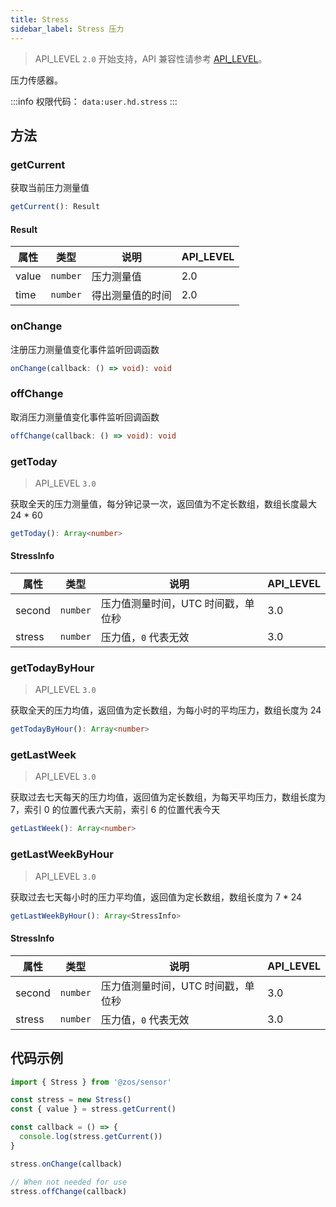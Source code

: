 ```yaml
---
title: Stress
sidebar_label: Stress 压力
---
```


> API_LEVEL `2.0` 开始支持，API 兼容性请参考 [API_LEVEL](../../../../guides/framework/device/compatibility.md)。

压力传感器。

:::info
权限代码： `data:user.hd.stress`
:::

## 方法

### getCurrent

获取当前压力测量值

```ts
getCurrent(): Result
```

#### Result

| 属性  | 类型                | 说明             | API_LEVEL |
| ----- | ------------------- | ---------------- | --------- |
| value | <code>number</code> | 压力测量值       | 2.0       |
| time  | <code>number</code> | 得出测量值的时间 | 2.0       |

### onChange

注册压力测量值变化事件监听回调函数

```ts
onChange(callback: () => void): void
```

### offChange

取消压力测量值变化事件监听回调函数

```ts
offChange(callback: () => void): void
```

### getToday

> API_LEVEL `3.0`

获取全天的压力测量值，每分钟记录一次，返回值为不定长数组，数组长度最大 24 \* 60

```ts
getToday(): Array<number>
```

#### StressInfo

| 属性   | 类型                | 说明                               | API_LEVEL |
| ------ | ------------------- | ---------------------------------- | --------- |
| second | <code>number</code> | 压力值测量时间，UTC 时间戳，单位秒 | 3.0       |
| stress | <code>number</code> | 压力值，`0` 代表无效               | 3.0       |

### getTodayByHour

> API_LEVEL `3.0`

获取全天的压力均值，返回值为定长数组，为每小时的平均压力，数组长度为 24

```ts
getTodayByHour(): Array<number>
```

### getLastWeek

> API_LEVEL `3.0`

获取过去七天每天的压力均值，返回值为定长数组，为每天平均压力，数组长度为 7，索引 0 的位置代表六天前，索引 6 的位置代表今天

```ts
getLastWeek(): Array<number>
```

### getLastWeekByHour

> API_LEVEL `3.0`

获取过去七天每小时的压力平均值，返回值为定长数组，数组长度为 7 \* 24

```ts
getLastWeekByHour(): Array<StressInfo>
```

#### StressInfo

| 属性   | 类型                | 说明                               | API_LEVEL |
| ------ | ------------------- | ---------------------------------- | --------- |
| second | <code>number</code> | 压力值测量时间，UTC 时间戳，单位秒 | 3.0       |
| stress | <code>number</code> | 压力值，`0` 代表无效               | 3.0       |

## 代码示例

```js
import { Stress } from '@zos/sensor'

const stress = new Stress()
const { value } = stress.getCurrent()

const callback = () => {
  console.log(stress.getCurrent())
}

stress.onChange(callback)

// When not needed for use
stress.offChange(callback)
```
